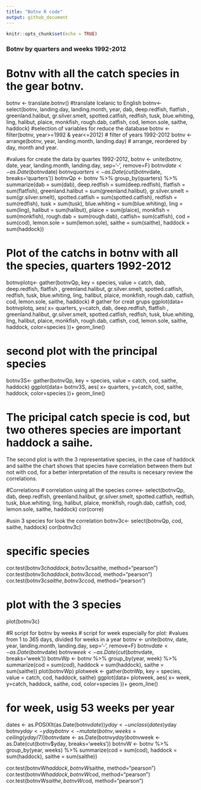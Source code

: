 ```yaml
---
title: "Botnv R code"
output: github_document
---
```


```r
knitr::opts_chunk$set(echo = TRUE)
```

### Botnv by quarters and weeks 1992-2012

# Botnv with all the catch species in the gear botnv.

botnv <- translate.botnv() #translate Icelanic to English 
botnv<- select(botnv, landing.day, landing.month, year, dab, deep.redfish, flatfish , greenland.halibut, gr.silver.smelt, spotted.catfish, redfish, tusk, blue.whiting, ling, halibut, plaice, monkfish, rough.dab, catfish, cod, lemon.sole, saithe, haddock) #selection of variables for reduce the database
botnv <- filter(botnv, year>=1992 & year<=2012) # filter of years 1992-2012 
botnv <- arrange(botnv,  year, landing.month, landing.day) # arrange, reordered by day, month and year.

#values for create the data by quartes 1992-2012,
botnv <- unite(botnv, date, 
               year, landing.month, landing.day, 
               sep='-', remove=F)
botnv$date <- as.Date(botnv$date)
botnv$quarters <- as.Date(cut(botnv$date, breaks='quarters'))
botnvQp <- botnv %>% group_by(quarters) %>% 
  summarize(dab = sum(dab),
            deep.redfish = sum(deep.redfish),
            flatfish = sum(flatfish),
            greenland.halibut = sum(greenland.halibut),
            gr.silver.smelt = sum(gr.silver.smelt),
            spotted.catfish = sum(spotted.catfish),
            redfish = sum(redfish),
            tusk = sum(tusk),
            blue.whiting = sum(blue.whiting),
            ling = sum(ling),
            halibut = sum(halibut),
            plaice = sum(plaice),
            monkfish = sum(monkfish),
            rough.dab = sum(rough.dab),
            catfish= sum(catfish),
            cod = sum(cod),
            lemon.sole = sum(lemon.sole),
            saithe = sum(saithe),
            haddock = sum(haddock))
            
# Plot of the catchs in botnv with all the species, quarters 1992-2012

botnvplotq<- gather(botnvQp, key = species, value = catch, dab, deep.redfish, flatfish , greenland.halibut, gr.silver.smelt, spotted.catfish, redfish, tusk, blue.whiting, ling, halibut, plaice, monkfish, rough.dab, catfish, cod, lemon.sole, saithe, haddock) # gather for creat grups
ggplot(data= botnvplotq, aes( x= quarters,  y=catch, dab, deep.redfish, flatfish , greenland.halibut, gr.silver.smelt, spotted.catfish, redfish, tusk, blue.whiting, ling, halibut, plaice, monkfish, rough.dab, catfish, cod, lemon.sole, saithe, haddock, color=species ))+
  geom_line()

# second plot with the principal species
botnv3S<- gather(botnvQp, key = species, value = catch, cod, saithe, haddock) 
ggplot(data= botnv3S, aes( x= quarters,  y=catch, cod, saithe, haddock, color=species ))+
  geom_line()

# The pricipal catch specie is cod, but two otheres species are important haddock a saihe.
The second plot is with the 3 representative species, in the case of haddock and saithe the chart shows that species have correlation between them but not with cod, for a better interpretation of the results is necesary review the correlations.

#Correlations
# correlation using all the species
corre<- select(botnvQp, dab, deep.redfish, greenland.halibut, gr.silver.smelt, spotted.catfish, redfish, tusk, blue.whiting, ling, halibut, plaice, monkfish, rough.dab, catfish, cod, lemon.sole, saithe, haddock)
cor(corre)

#usin 3 species for look the correlation
botnv3c<- select(botnvQp, cod, saithe, haddock) 
cor(botnv3c)

# specific species
cor.test(botnv3c$haddock, botnv3c$saithe, method="pearson")
cor.test(botnv3c$haddock, botnv3c$cod, method="pearson")
cor.test(botnv3c$saithe, botnv3c$cod, method="pearson")

# plot with the 3 species
plot(botnv3c)

#R script for botnv by weeks
# script for week especially for plot:
#values from 1 to 365 days, divided for weeks in a year
botnv <- unite(botnv, date, year, landing.month, landing.day, sep='-', remove=F)
botnv$date <- as.Date(botnv$date)
botnv$week <- as.Date(cut(botnv$date, breaks='week'))
botnvWp <- botnv %>% group_by(year, week) %>% 
  summarize(cod = sum(cod),
            haddock = sum(haddock),
            saithe = sum(saithe))
plot(botnvWp)
plotweek <- gather(botnWp, key = species, value = catch, cod, haddock, saithe) 
ggplot(data= plotweek, aes( x= week,  y=catch,  haddock, saithe, cod, color=species ))+
  geom_line()            


# for week, usig 53 weeks per year
dates <- as.POSIXlt(as.Date(botnv$date))
yday <- unclass(dates)$yday
botnv$yday <- yday
botnv <- mutate(botnv, weeks = ceiling(yday / 7))
botnv$date <- as.Date(botnv$yday)
botnv$week <- as.Date(cut(botnv$yday, breaks='weeks'))
botnvW <- botnv %>% group_by(year, weeks) %>% 
summarize(cod = sum(cod),
haddock = sum(haddock),
saithe = sum(saithe))

cor.test(botnvW$haddock, botnvW$saithe, method="pearson")
cor.test(botnvW$haddock, botnvW$cod, method="pearson")
cor.test(botnvW$saithe, botnvW$cod, method="pearson")


 